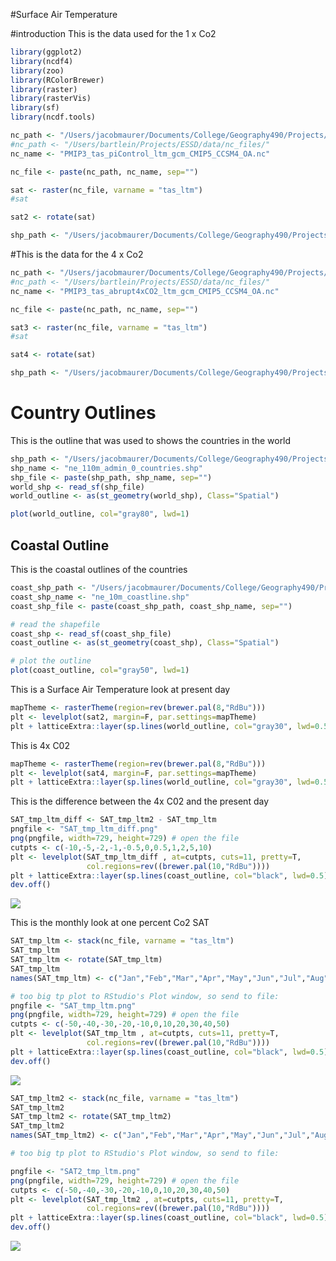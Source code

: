 #Surface Air Temperature

#introduction
This is the data used for the 1 x Co2
```r

library(ggplot2)
library(ncdf4)
library(zoo)
library(RColorBrewer)
library(raster)
library(rasterVis)
library(sf)
library(ncdf.tools)

nc_path <- "/Users/jacobmaurer/Documents/College/Geography490/Projects/geog490//"
#nc_path <- "/Users/bartlein/Projects/ESSD/data/nc_files/"
nc_name <- "PMIP3_tas_piControl_ltm_gcm_CMIP5_CCSM4_OA.nc"

nc_file <- paste(nc_path, nc_name, sep="")

sat <- raster(nc_file, varname = "tas_ltm")
#sat

sat2 <- rotate(sat)

shp_path <- "/Users/jacobmaurer/Documents/College/Geography490/Projects/geog490//"
```


#This is the data for the 4 x Co2
```r

nc_path <- "/Users/jacobmaurer/Documents/College/Geography490/Projects/geog490//"
#nc_path <- "/Users/bartlein/Projects/ESSD/data/nc_files/"
nc_name <- "PMIP3_tas_abrupt4xCO2_ltm_gcm_CMIP5_CCSM4_OA.nc"

nc_file <- paste(nc_path, nc_name, sep="")

sat3 <- raster(nc_file, varname = "tas_ltm")
#sat

sat4 <- rotate(sat)

shp_path <- "/Users/jacobmaurer/Documents/College/Geography490/Projects/geog490//"
```


# Country Outlines
This is the outline that was used to shows the countries in the world
```r

shp_path <- "/Users/jacobmaurer/Documents/College/Geography490/Projects/geog490//"
shp_name <- "ne_110m_admin_0_countries.shp"
shp_file <- paste(shp_path, shp_name, sep="")
world_shp <- read_sf(shp_file)
world_outline <- as(st_geometry(world_shp), Class="Spatial")

plot(world_outline, col="gray80", lwd=1)
```



## Coastal Outline
This is the coastal outlines of the countries
```r

coast_shp_path <- "/Users/jacobmaurer/Documents/College/Geography490/Projects/geog490//"
coast_shp_name <- "ne_10m_coastline.shp"
coast_shp_file <- paste(coast_shp_path, coast_shp_name, sep="")

# read the shapefile
coast_shp <- read_sf(coast_shp_file)
coast_outline <- as(st_geometry(coast_shp), Class="Spatial")

# plot the outline
plot(coast_outline, col="gray50", lwd=1)
```



This is a Surface Air Temperature look at present day
```r

mapTheme <- rasterTheme(region=rev(brewer.pal(8,"RdBu")))
plt <- levelplot(sat2, margin=F, par.settings=mapTheme)
plt + latticeExtra::layer(sp.lines(world_outline, col="gray30", lwd=0.5))
```


This is 4x C02 
```r

mapTheme <- rasterTheme(region=rev(brewer.pal(8,"RdBu")))
plt <- levelplot(sat4, margin=F, par.settings=mapTheme)
plt + latticeExtra::layer(sp.lines(world_outline, col="gray30", lwd=0.5))
```


This is the difference between the 4x C02 and the present day
```r
SAT_tmp_ltm_diff <- SAT_tmp_ltm2 - SAT_tmp_ltm
pngfile <- "SAT_tmp_ltm_diff.png"
png(pngfile, width=729, height=729) # open the file
cutpts <- c(-10,-5,-2,-1,-0.5,0,0.5,1,2,5,10)
plt <- levelplot(SAT_tmp_ltm_diff , at=cutpts, cuts=11, pretty=T, 
                 col.regions=rev((brewer.pal(10,"RdBu"))))
plt + latticeExtra::layer(sp.lines(coast_outline, col="black", lwd=0.5))
dev.off()
```

![](SAT_tmp_ltm2.png)



This is the monthly look at one percent Co2 SAT
```r

SAT_tmp_ltm <- stack(nc_file, varname = "tas_ltm")
SAT_tmp_ltm
SAT_tmp_ltm <- rotate(SAT_tmp_ltm)
SAT_tmp_ltm
names(SAT_tmp_ltm) <- c("Jan","Feb","Mar","Apr","May","Jun","Jul","Aug","Sep","Oct","Nov","Dec")

# too big tp plot to RStudio's Plot window, so send to file:
pngfile <- "SAT_tmp_ltm.png"
png(pngfile, width=729, height=729) # open the file
cutpts <- c(-50,-40,-30,-20,-10,0,10,20,30,40,50)
plt <- levelplot(SAT_tmp_ltm , at=cutpts, cuts=11, pretty=T, 
                 col.regions=rev((brewer.pal(10,"RdBu"))))
plt + latticeExtra::layer(sp.lines(coast_outline, col="black", lwd=0.5))
dev.off()
```


![](SAT_tmp_ltm.png)
```r

SAT_tmp_ltm2 <- stack(nc_file, varname = "tas_ltm")
SAT_tmp_ltm2
SAT_tmp_ltm2 <- rotate(SAT_tmp_ltm2)
SAT_tmp_ltm2
names(SAT_tmp_ltm2) <- c("Jan","Feb","Mar","Apr","May","Jun","Jul","Aug","Sep","Oct","Nov","Dec")

# too big tp plot to RStudio's Plot window, so send to file:

pngfile <- "SAT2_tmp_ltm.png"
png(pngfile, width=729, height=729) # open the file
cutpts <- c(-50,-40,-30,-20,-10,0,10,20,30,40,50)
plt <- levelplot(SAT_tmp_ltm2 , at=cutpts, cuts=11, pretty=T, 
                 col.regions=rev((brewer.pal(10,"RdBu"))))
plt + latticeExtra::layer(sp.lines(coast_outline, col="black", lwd=0.5))
dev.off()
```

![](SAT2_tmp_ltm.png)

